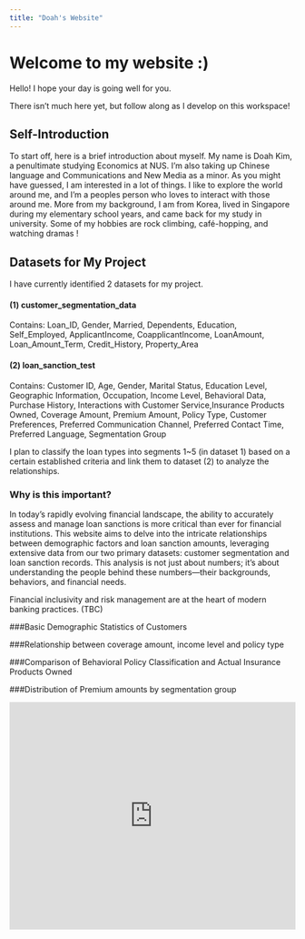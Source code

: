 ```yaml
---
title: "Doah's Website"
---
```


# Welcome to my website :)

Hello! I hope your day is going well for you.

There isn't much here yet, but follow along as I develop on this workspace!

## Self-Introduction

To start off, here is a brief introduction about myself. My name is Doah Kim, a penultimate studying Economics at NUS. I'm also taking up Chinese language and Communications and New Media as a minor. As you might have guessed, I am interested in a lot of things. I like to explore the world around me, and I'm a peoples person who loves to interact with those around me. More from my background, I am from Korea, lived in Singapore during my elementary school years, and came back for my study in university. Some of my hobbies are rock climbing, café-hopping, and watching dramas !

## Datasets for My Project

I have currently identified 2 datasets for my project.

#### (1) customer_segmentation_data

Contains: Loan_ID, Gender, Married, Dependents, Education, Self_Employed, ApplicantIncome, CoapplicantIncome, LoanAmount, Loan_Amount_Term, Credit_History, Property_Area

#### (2) loan_sanction_test

Contains: Customer ID, Age, Gender, Marital Status, Education Level, Geographic Information, Occupation, Income Level, Behavioral Data, Purchase History, Interactions with Customer Service,Insurance Products Owned, Coverage Amount, Premium Amount, Policy Type, Customer Preferences, Preferred Communication Channel, Preferred Contact Time, Preferred Language, Segmentation Group

I plan to classify the loan types into segments 1\~5 (in dataset 1) based on a certain established criteria and link them to dataset (2) to analyze the relationships.


### Why is this important?
In today's rapidly evolving financial landscape, the ability to accurately assess and manage loan sanctions is more critical than ever for financial institutions. This website aims to delve into the intricate relationships between demographic factors and loan sanction amounts, leveraging extensive data from our two primary datasets: customer segmentation and loan sanction records. This analysis is not just about numbers; it's about understanding the people behind these numbers—their backgrounds, behaviors, and financial needs.

Financial inclusivity and risk management are at the heart of modern banking practices. (TBC)

###Basic Demographic Statistics of Customers


###Relationship between coverage amount, income level and policy type

###Comparison of Behavioral Policy Classification and Actual Insurance Products Owned

###Distribution of Premium amounts by segmentation group

```{=html}
<iframe height="400" width="100%" frameborder="no" src="https://doah240315.shinyapps.io/personal_app/"> </iframe>
```

